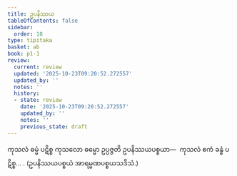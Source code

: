```yaml
---
title: ဥပနိဿယ
tableOfContents: false
sidebar:
  order: 18
type: tipitaka
basket: ab
book: p1-1
review:
  current: review
  updated: '2025-10-23T09:20:52.272557'
  updated_by: ''
  notes: ''
  history:
  - state: review
    date: '2025-10-23T09:20:52.272557'
    updated_by: ''
    notes: ''
    previous_state: draft
---
```



<ReviewStatus review={frontmatter.review} showDetails={true} />

<HypothesisAnnotation frontmatter={frontmatter} />

<DynamicBreadcrumb />

<Division number="8" book="p1-1" e="ch" v="36" p="296">

<Paragraph number="142" book="p1-1">
ကုသလံ ဓမ္မံ ပဋိစ္စ ကုသလော ဓမ္မော ဥပ္ပဇ္ဇတိ ဥပနိဿယပစ္စယာ—  ကုသလံ ဧကံ ခန္ဓံ ပဋိစ္စ… . (ဥပနိဿယပစ္စယံ အာရမ္မဏပစ္စယသဒိသံ.)
</Paragraph>
</Division>